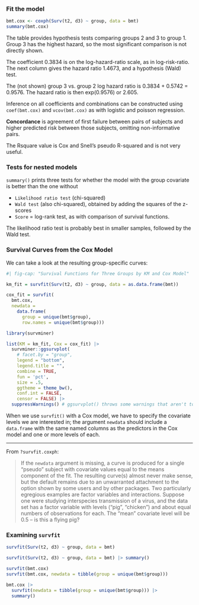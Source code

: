 
### Fit the model

```r

bmt.cox <- coxph(Surv(t2, d3) ~ group, data = bmt)
summary(bmt.cox)
```

The table provides hypothesis tests comparing groups 2 and 3 to group 1.
Group 3 has the highest hazard, so the most significant comparison is
not directly shown.

The coefficient 0.3834 is on the log-hazard-ratio scale, as in
log-risk-ratio. The next column gives the hazard ratio 1.4673, and a
hypothesis (Wald) test.

The (not shown) group 3 vs. group 2 log hazard ratio is 0.3834 + 0.5742
= 0.9576. The hazard ratio is then exp(0.9576) or 2.605.

Inference on all coefficients and combinations can be constructed using
`coef(bmt.cox)` and `vcov(bmt.cox)` as with logistic and poisson
regression.

**Concordance** is agreement of first failure between pairs of subjects
and higher predicted risk between those subjects, omitting
non-informative pairs.

The Rsquare value is Cox and Snell's pseudo R-squared and is not very
useful.

### Tests for nested models

`summary()` prints three tests for whether the model with the group
covariate is better than the one without

-   `Likelihood ratio test` (chi-squared)
-   `Wald test` (also chi-squared), obtained by adding the squares of the z-scores
-   `Score` = log-rank test, as with comparison of survival functions.

The likelihood ratio test is probably best in smaller samples, followed
by the Wald test.

### Survival Curves from the Cox Model

We can take a look at the resulting group-specific curves:

```r

#| fig-cap: "Survival Functions for Three Groups by KM and Cox Model"

km_fit = survfit(Surv(t2, d3) ~ group, data = as.data.frame(bmt))

cox_fit = survfit(
  bmt.cox,
  newdata =
    data.frame(
      group = unique(bmt$group),
      row.names = unique(bmt$group)))

library(survminer)

list(KM = km_fit, Cox = cox_fit) |>
  survminer::ggsurvplot(
    # facet.by = "group",
    legend = "bottom",
    legend.title = "",
    combine = TRUE,
    fun = 'pct',
    size = .5,
    ggtheme = theme_bw(),
    conf.int = FALSE,
    censor = FALSE) |>
  suppressWarnings() # ggsurvplot() throws some warnings that aren't too worrying
```

When we use `survfit()` with a Cox model, we have to specify the covariate levels we are interested in; the argument `newdata` should include a `data.frame` with the same named columns as the predictors in the Cox model and one or more levels of each.

---

From `?survfit.coxph`:

> If the `newdata` argument is missing, a curve is produced for a
> single "pseudo" subject with covariate values equal to the means component of the fit.
> The resulting curve(s) almost never make sense,
> but the default remains due to an unwarranted attachment to the option shown by some users and by other packages.
> Two particularly egregious examples are factor variables and interactions.
> Suppose one were studying interspecies transmission of a virus, and the data set has a factor variable with levels ("pig", "chicken") and about equal numbers of observations for each.
> The "mean" covariate level will be 0.5 -- is this a flying pig?

### Examining `survfit`

```r
survfit(Surv(t2, d3) ~ group, data = bmt)
```

```r
survfit(Surv(t2, d3) ~ group, data = bmt) |> summary()
```

```r
survfit(bmt.cox)
survfit(bmt.cox, newdata = tibble(group = unique(bmt$group)))
```

```r
bmt.cox |>
  survfit(newdata = tibble(group = unique(bmt$group))) |>
  summary()
```
